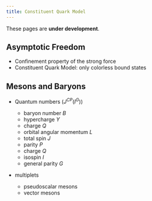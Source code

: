 ```yaml
---
title: Constituent Quark Model
---
```


:::{.callout-warning}
These pages are **under development**.
:::

## Asymptotic Freedom

:::{.callout-warning title="To do"}

- Confinement property of the strong force
- Constituent Quark Model: only colorless bound states

:::

## Mesons and Baryons

:::{.callout-warning title="To do"}

- Quantum numbers ($J^{CP}(I^G)$)

  - baryon number $B$
  - hypercharge $Y$
  - charge $Q$
  - orbital angular momentum $L$
  - total spin $J$
  - parity $P$
  - charge $Q$
  - isospin $I$
  - general parity $G$

- multiplets

  - pseudoscalar mesons
  - vector mesons

:::
